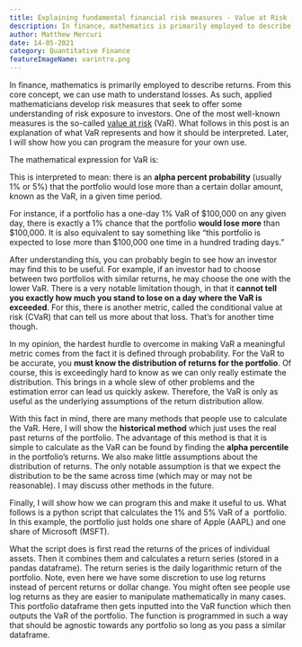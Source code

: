 ```yaml
---
title: Explaining fundamental financial risk measures - Value at Risk (VaR)
description: In finance, mathematics is primarily employed to describe returns. From this core concept, we can use math to understand losses. One of the most well-known measures is the so-called value at risk (VaR).
author: Matthew Mercuri
date: 14-05-2021
category: Quantitative Finance
featureImageName: varintro.png
---
```

In finance, mathematics is primarily employed to describe returns. From this core concept, we can use math to understand losses. As such, applied mathematicians develop risk measures that seek to offer some understanding of risk exposure to investors. One of the most well-known measures is the so-called [value at risk](https://en.wikipedia.org/wiki/Value_at_risk "Value at Risk Wiki Entry") (VaR). What follows in this post is an explanation of what VaR represents and how it should be interpreted. Later, I will show how you can program the measure for your own use.

The mathematical expression for VaR is:

<customImage src='/featimgs/varintro.png' alt='featured image' width={480} height={360}  />

This is interpreted to mean: there is an __alpha percent probability__ (usually 1% or 5%) that the portfolio would lose more than a certain dollar amount, known as the VaR, in a given time period.

For instance, if a portfolio has a one-day 1% VaR of $100,000 on any given day, there is exactly a 1% chance that the portfolio __would lose more__ than $100,000. It is also equivalent to say something like “this portfolio is expected to lose more than $100,000 one time in a hundred trading days.”

After understanding this, you can probably begin to see how an investor may find this to be useful. For example, if an investor had to choose between two portfolios with similar returns, he may choose the one with the lower VaR.
There is a very notable limitation though, in that it __cannot tell you exactly how much you stand to lose on a day where the VaR is exceeded__. For this, there is another metric, called the conditional value at risk (CVaR) that can tell us more about that loss. That’s for another time though.

In my opinion, the hardest hurdle to overcome in making VaR a meaningful metric comes from the fact it is defined through probability. For the VaR to be accurate, you __must know the distribution of returns for the portfolio__. Of course, this is exceedingly hard to know as we can only really estimate the distribution. This brings in a whole slew of other problems and the estimation error can lead us quickly askew. Therefore, the VaR is only as useful as the underlying assumptions of the return distribution allow.

With this fact in mind, there are many methods that people use to calculate the VaR. Here, I will show the __historical method__ which just uses the real past returns of the portfolio. The advantage of this method is that it is simple to calculate as the VaR can be found by finding the __alpha percentile__ in the portfolio’s returns. We also make little assumptions about the distribution of returns. The only notable assumption is that we expect the distribution to be the same across time (which may or may not be reasonable). I may discuss other methods in the future.

Finally, I will show how we can program this and make it useful to us. What follows is a python script that calculates the 1% and 5% VaR of a  portfolio. In this example, the portfolio just holds one share of Apple (AAPL) and one share of Microsoft (MSFT).

What the script does is first read the returns of the prices of individual assets. Then it combines them and calculates a return series (stored in a pandas dataframe). The return series is the daily logarithmic return of the portfolio. Note, even here we have some discretion to use log returns instead of percent returns or dollar change. You might often see people use log returns as they are easier to manipulate mathematically in many cases. This portfolio dataframe then gets inputted into the VaR function which then outputs the VaR of the portfolio. The function is programmed in such a way that should be agnostic towards any portfolio so long as you pass a similar dataframe.

<script src="https://gist.github.com/matthewmercuri/96e725463b78523393651196210dc467.js"></script>
